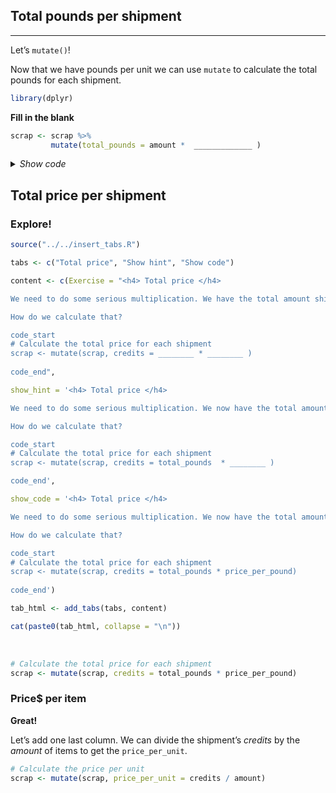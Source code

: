

## Total pounds per shipment {-}
<hr class="hrlvl2">

Let's `mutate()`! 

Now that we have pounds per unit we can use `mutate` to calculate the total pounds for each shipment.


```r
library(dplyr)
```

__Fill in the blank__
```r
scrap <- scrap %>% 
         mutate(total_pounds = amount *  _____________ )
```

<details>
<summary class = "btn_code_blue">_Show code_</summary>

```r
scrap <- scrap %>% 
         mutate(total_pounds = amount * pounds_per_unit)
```

</details>


## Total price per shipment {-}

<div class="tip">
### <i class="fa fa-user-astronaut" style="color: green;"></i> Explore! {-}

```r
source("../../insert_tabs.R")

tabs <- c("Total price", "Show hint", "Show code")

content <- c(Exercise = "<h4> Total price </h4>

We need to do some serious multiplication. We have the total amount shipped in pounds, and the price per pound, but we want to know the total price for each shipment. 

How do we calculate that? 

code_start
# Calculate the total price for each shipment
scrap <- mutate(scrap, credits = ________ * ________ )
         
code_end",

show_hint = '<h4> Total price </h4>

We need to do some serious multiplication. We now have the total amount shipped in pounds, and the price per pound, but we want to know the total price for each transaction. 

How do we calculate that?

code_start
# Calculate the total price for each shipment
scrap <- mutate(scrap, credits = total_pounds  * ________ )

code_end',

show_code = '<h4> Total price </h4>

We need to do some serious multiplication. We now have the total amount shipped in pounds, and the price per pound, but we want to know the total price for each transaction. 

How do we calculate that?

code_start
# Calculate the total price for each shipment
scrap <- mutate(scrap, credits = total_pounds * price_per_pound)
         
code_end')

tab_html <- add_tabs(tabs, content)

cat(paste0(tab_html, collapse = "\n"))
```
</div>

<br>

```r
# Calculate the total price for each shipment
scrap <- mutate(scrap, credits = total_pounds * price_per_pound)
```


### Price$ per item {-}

__Great!__ 

Let's add one last column. We can divide the shipment's _credits_ by the _amount_ of items to get the `price_per_unit`.

```r
# Calculate the price per unit
scrap <- mutate(scrap, price_per_unit = credits / amount)
```

<br>
